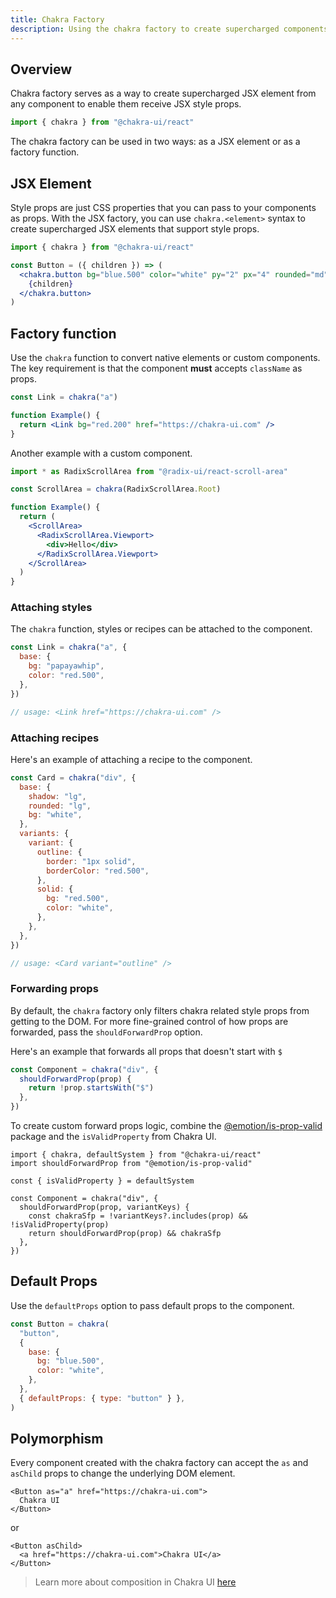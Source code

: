 ```yaml
---
title: Chakra Factory
description: Using the chakra factory to create supercharged components
---
```


## Overview

Chakra factory serves as a way to create supercharged JSX element from any
component to enable them receive JSX style props.

```js
import { chakra } from "@chakra-ui/react"
```

The chakra factory can be used in two ways: as a JSX element or as a factory
function.

## JSX Element

Style props are just CSS properties that you can pass to your components as
props. With the JSX factory, you can use `chakra.<element>` syntax to create
supercharged JSX elements that support style props.

```jsx
import { chakra } from "@chakra-ui/react"

const Button = ({ children }) => (
  <chakra.button bg="blue.500" color="white" py="2" px="4" rounded="md">
    {children}
  </chakra.button>
)
```

## Factory function

Use the `chakra` function to convert native elements or custom components. The
key requirement is that the component **must** accepts `className` as props.

```jsx
const Link = chakra("a")

function Example() {
  return <Link bg="red.200" href="https://chakra-ui.com" />
}
```

Another example with a custom component.

```jsx
import * as RadixScrollArea from "@radix-ui/react-scroll-area"

const ScrollArea = chakra(RadixScrollArea.Root)

function Example() {
  return (
    <ScrollArea>
      <RadixScrollArea.Viewport>
        <div>Hello</div>
      </RadixScrollArea.Viewport>
    </ScrollArea>
  )
}
```

### Attaching styles

The `chakra` function, styles or recipes can be attached to the component.

```jsx
const Link = chakra("a", {
  base: {
    bg: "papayawhip",
    color: "red.500",
  },
})

// usage: <Link href="https://chakra-ui.com" />
```

### Attaching recipes

Here's an example of attaching a recipe to the component.

```jsx
const Card = chakra("div", {
  base: {
    shadow: "lg",
    rounded: "lg",
    bg: "white",
  },
  variants: {
    variant: {
      outline: {
        border: "1px solid",
        borderColor: "red.500",
      },
      solid: {
        bg: "red.500",
        color: "white",
      },
    },
  },
})

// usage: <Card variant="outline" />
```

### Forwarding props

By default, the `chakra` factory only filters chakra related style props from
getting to the DOM. For more fine-grained control of how props are forwarded,
pass the `shouldForwardProp` option.

Here's an example that forwards all props that doesn't start with `$`

```jsx
const Component = chakra("div", {
  shouldForwardProp(prop) {
    return !prop.startsWith("$")
  },
})
```

To create custom forward props logic, combine the
[@emotion/is-prop-valid](https://github.com/emotion-js/emotion/tree/master/packages/is-prop-valid)
package and the `isValidProperty` from Chakra UI.

```tsx
import { chakra, defaultSystem } from "@chakra-ui/react"
import shouldForwardProp from "@emotion/is-prop-valid"

const { isValidProperty } = defaultSystem

const Component = chakra("div", {
  shouldForwardProp(prop, variantKeys) {
    const chakraSfp = !variantKeys?.includes(prop) && !isValidProperty(prop)
    return shouldForwardProp(prop) && chakraSfp
  },
})
```

## Default Props

Use the `defaultProps` option to pass default props to the component.

```jsx {9}
const Button = chakra(
  "button",
  {
    base: {
      bg: "blue.500",
      color: "white",
    },
  },
  { defaultProps: { type: "button" } },
)
```

## Polymorphism

Every component created with the chakra factory can accept the `as` and
`asChild` props to change the underlying DOM element.

```tsx
<Button as="a" href="https://chakra-ui.com">
  Chakra UI
</Button>
```

or

```tsx
<Button asChild>
  <a href="https://chakra-ui.com">Chakra UI</a>
</Button>
```

> Learn more about composition in Chakra UI
> [here](/docs/components/overview/composition)
